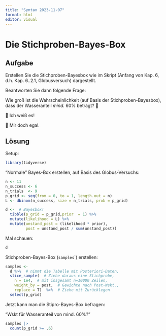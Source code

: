 ```yaml
---
title: "Syntax 2023-11-07"
format: html
editor: visual
---
```


# Die Stichproben-Bayes-Box

## Aufgabe

Erstellen Sie die Stichproben-Bayesbox wie im Skript (Anfang von Kap. 6, d.h. Kap. 6..2.1, Globusversuch) dargestellt.

Beantworten Sie dann folgende Frage:

Wie groß ist die Wahrscheinlichkeit (auf Basis der Stichproben-Bayesbox), dass der Wasseranteil *mind.* 60% beträgt? 🤔

🤖 Ich weiß es!

💆 Mir doch egal.

## Lösung

Setup:

```r
library(tidyverse)
```

"Normale" Bayes-Box erstellen, auf Basis des Globus-Versuchs:

```r
n <- 11
n_success <- 6          
n_trials  <- 9
p_grid <- seq(from = 0, to = 1, length.out = n)
L <- dbinom(n_success, size = n_trials, prob = p_grid)

d <-  # Bayesbox!
  tibble(p_grid = p_grid,prior  = 1) %>% 
  mutate(likelihood = L) %>% 
  mutate(unstand_post = (likelihood * prior),
         post = unstand_post / sum(unstand_post))
```

Mal schauen:

```r
d
```

Stichproben-Bayes-Box (`samples`\`) erstellen:

```r
samples <-
  d %>%  # nimmt die Tabelle mit Posteriori-Daten,
  slice_sample(  # Ziehe daraus eine Stichprobe,
    n = 1e4,  # mit insgesamt n=10000 Zeilen,
    weight_by = post,  # Gewichte nach Post-Wskt.,
    replace = T)  %>%  # Ziehe mit Zurücklegen
  select(p_grid)
```

Jetzt kann man die Stipro-Bayes-Box befragen:

"Wskt für Wasseranteil von mind. 60%?"

```r
samples |> 
  count(p_grid >= .6)
```
